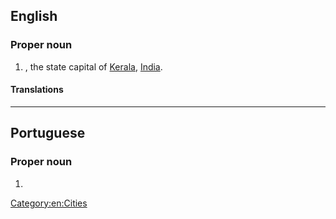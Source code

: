 ==English==
{{wikipedia|Thiruvananthapuram}}

===Proper noun===
{{en-proper noun}}

# {{former name of|en|Thiruvananthapuram|nodot=1}}, the state capital of [[Kerala]], [[India]].

====Translations====
{{trans-see|Thiruvananthapuram}}

[[Category:en:Cities]]

----

==Portuguese==

===Proper noun===
{{pt-proper noun|f}}

# {{place|pt|city/state capital|s/Kerala|c/India|t1=Thiruvananthapuram|t2=Trivandrum}}